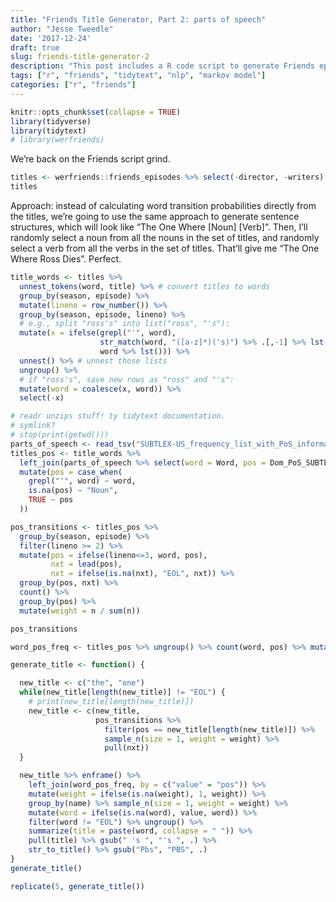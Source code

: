 ```yaml
---
title: "Friends Title Generator, Part 2: parts of speech"
author: "Jesse Tweedle"
date: '2017-12-24'
draft: true
slug: friends-title-generator-2
description: "This post includes a R code script to generate Friends episode titles, focusing on using parts of speech."
tags: ["r", "friends", "tidytext", "nlp", "markov model"]
categories: ["r", "friends"]
---
```


```r
knitr::opts_chunk$set(collapse = TRUE)
library(tidyverse)
library(tidytext)
# library(werfriends)
```

We're back on the Friends script grind. 

``` r
titles <- werfriends::friends_episodes %>% select(-director, -writers)
titles
```

Approach: instead of calculating word transition probabilities directly from the titles, we're going to use the same approach to generate sentence structures, which will look like "The One Where [Noun] [Verb]". Then, I'll randomly select a noun from all the nouns in the set of titles, and randomly select a verb from all the verbs in the set of titles. That'll give me "The One Where Ross Dies". Perfect.

``` r
title_words <- titles %>% 
  unnest_tokens(word, title) %>% # convert titles to words
  group_by(season, episode) %>% 
  mutate(lineno = row_number()) %>% 
  group_by(season, episode, lineno) %>%
  # e.g., split "ross's" into list("ross", "'s"):
  mutate(x = ifelse(grepl("'", word), 
                    str_match(word, "([a-z]*)('s)") %>% .[,-1] %>% lst(),
                    word %>% lst())) %>% 
  unnest() %>% # unnest those lists
  ungroup() %>% 
  # if "ross's", save new rows as "ross" and "'s":
  mutate(word = coalesce(x, word)) %>% 
  select(-x)
```



``` r
# readr unzips stuff! ty tidytext documentation.
# symlink?
# stop(print(getwd()))
parts_of_speech <- read_tsv("SUBTLEX-US_frequency_list_with_PoS_information_final_text_version.zip")
titles_pos <- title_words %>% 
  left_join(parts_of_speech %>% select(word = Word, pos = Dom_PoS_SUBTLEX)) %>% 
  mutate(pos = case_when(
    grepl("'", word) ~ word,
    is.na(pos) ~ "Noun",
    TRUE ~ pos
  )) 

pos_transitions <- titles_pos %>% 
  group_by(season, episode) %>%
  filter(lineno >= 2) %>% 
  mutate(pos = ifelse(lineno<=3, word, pos),
         nxt = lead(pos), 
         nxt = ifelse(is.na(nxt), "EOL", nxt)) %>% 
  group_by(pos, nxt) %>% 
  count() %>% 
  group_by(pos) %>% 
  mutate(weight = n / sum(n))

pos_transitions

word_pos_freq <- titles_pos %>% ungroup() %>% count(word, pos) %>% mutate(weight = n / sum(n))

generate_title <- function() {

  new_title <- c("the", "one")
  while(new_title[length(new_title)] != "EOL") {
    # print(new_title[length(new_title)])
    new_title <- c(new_title, 
                   pos_transitions %>% 
                     filter(pos == new_title[length(new_title)]) %>% 
                     sample_n(size = 1, weight = weight) %>% 
                     pull(nxt))
  }

  new_title %>% enframe() %>% 
    left_join(word_pos_freq, by = c("value" = "pos")) %>% 
    mutate(weight = ifelse(is.na(weight), 1, weight)) %>% 
    group_by(name) %>% sample_n(size = 1, weight = weight) %>% 
    mutate(word = ifelse(is.na(word), value, word)) %>% 
    filter(word != "EOL") %>% ungroup() %>% 
    summarize(title = paste(word, collapse = " ")) %>% 
    pull(title) %>% gsub(" 's ", "'s ", .) %>% 
    str_to_title() %>% gsub("Pbs", "PBS", .)
}
generate_title()

replicate(5, generate_title())

```